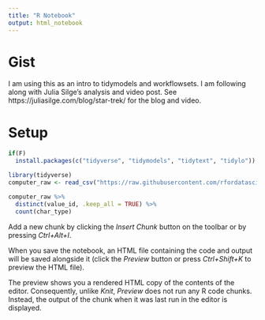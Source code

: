 ```yaml
---
title: "R Notebook"
output: html_notebook
---
```


# Gist

I am using this as an intro to tidymodels and workflowsets. I am following along with Julia Silge's analysis and video post. See https://juliasilge.com/blog/star-trek/ for the blog and video.


# Setup

```r
if(F)
  install.packages(c("tidyverse", "tidymodels", "tidytext", "tidylo"))

library(tidyverse)
computer_raw <- read_csv("https://raw.githubusercontent.com/rfordatascience/tidytuesday/master/data/2021/2021-08-17/computer.csv")

computer_raw %>%
  distinct(value_id, .keep_all = TRUE) %>%
  count(char_type)
```

Add a new chunk by clicking the *Insert Chunk* button on the toolbar or by pressing *Ctrl+Alt+I*.

When you save the notebook, an HTML file containing the code and output will be saved alongside it (click the *Preview* button or press *Ctrl+Shift+K* to preview the HTML file).

The preview shows you a rendered HTML copy of the contents of the editor. Consequently, unlike *Knit*, *Preview* does not run any R code chunks. Instead, the output of the chunk when it was last run in the editor is displayed.
